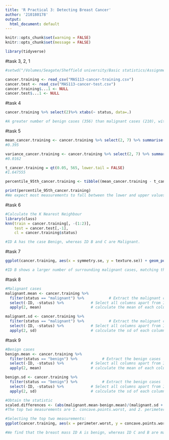 ```yaml
---
title: 'R Practical 3: Detecting Breast Cancer'
author: '210180178'
output:
  html_document: default
---
```


```r
knitr::opts_chunk$set(warning = FALSE)
knitr::opts_chunk$set(message = FALSE)
```

```r
library(tidyverse)
```


#task 3, 2, 1
```r

#setwd("/Volumes/Seagate/Sheffield university/Basic statistics/Assignment1")

cancer.training <- read_csv("MAS113-cancer-training.csv")
cancer.test <- read_csv("MAS113-cancer-test.csv")
cancer.training$...1 <- NULL
cancer.test$...1 <- NULL
```
#task 4
```r
cancer.training %>% select(2)%>% xtabs(~ status, data=.)

#A greater number of benign cases (356) than malignant cases (210), with a difference of 146 between them.
```

#task 5
```r
mean_cancer.training <- cancer.training %>% select(2, 7) %>% summarise( mean(smoothness.mean))
#0.395

variance_cancer.training <- cancer.training %>% select(2, 7) %>% summarise( var(smoothness.mean))
#0.0162

t_cancer.training = qt(0.05, 565, lower.tail = FALSE)
#1.647555

percentile_95th_cancer.training <- tibble((mean_cancer.training - t_cancer.training*sqrt(variance_cancer.training/566)),  (mean_cancer.training + t_cancer.training*sqrt(variance_cancer.training/566)), .name_repair = ~ c("lower", "upper") )

print(percentile_95th_cancer.training)
#We expect most measurements to fall between the lower and upper values
```

#task 6
```r
#Calculate the K Nearest Neighbour
library(class)
knn(train = cancer.training[, -(1:2)],
    test = cancer.test[,-1],
    cl = cancer.training$status)

#ID A has the case Benign, whereas ID B and C are Malignant.
```


#task 7


```r
ggplot(cancer.training, aes(x = symmetry.se, y = texture.se)) + geom_point(aes(colour = status), alpha = 0.7)+annotate("text", x = cancer.test$symmetry.se,y = cancer.test$texture.se, label = cancer.test$ID)

#ID B shows a larger number of surrounding malignant cases, matching the results from KNN. However, ID C is right next to ID A, with a higher number of benign cases. Perceptively contradicting the results from KNN. However, the overlapping points make it difficult to confirm the contradiction and relation to KNN.
```





#task 8

```r
#Malignant cases
malignant.mean <- cancer.training %>%
  filter(status == "malignant") %>%           # Extract the malignant cases
  select(-ID, -status) %>%            # Select all columns apart from ID and status
  apply(2, mean)                      # calculate the mean of each column in the dataframe

malignant.sd <- cancer.training %>%
  filter(status == "malignant") %>%           # Extract the malignant cases
  select(-ID, -status) %>%            # Select all columns apart from ID and status
  apply(2, sd)                        # calculate the sd of each column in the dataframe
```

#task 9
```r
#Benign cases
benign.mean <- cancer.training %>%
  filter(status == "benign") %>%           # Extract the benign cases
  select(-ID, -status) %>%            # Select all columns apart from ID and status
  apply(2, mean)                      # calculate the mean of each column in the dataframe

benign.sd <- cancer.training %>%
  filter(status == "benign") %>%           # Extract the benign cases
  select(-ID, -status) %>%            # Select all columns apart from ID and status
  apply(2, sd)                        # calculate the sd of each column in the dataframe
```

```r
#Obtain the statistic
scaled.differences <- (abs(malignant.mean-benign.mean)/(malignant.sd + benign.sd))
#The top two measurements are 1. concave.points.worst, and 2. perimeter.worst. According to the documentation, concave.points is the number of concave portions of the contour. 
```

```r

#Selecting the top two measurements:
ggplot(cancer.training, aes(x = perimeter.worst, y = concave.points.worst)) + geom_point(aes(colour = status), alpha = 0.7)+annotate("text", x = cancer.test$perimeter.worst,y = cancer.test$concave.points.worst, label = cancer.test$ID)

#We find that the breast mass ID A is benign, whereas ID C and B are malignant. This is consistent with the scatterplot. However, comparatively to Task 6, we find a stronger relation in the cases in the current plot, whereas the plot in Task 6 mixes the benign and malignant cases. The perception of the plot in Task 6 looks like it contradicts the results from KNN, whereas the current plot supports it.
```

